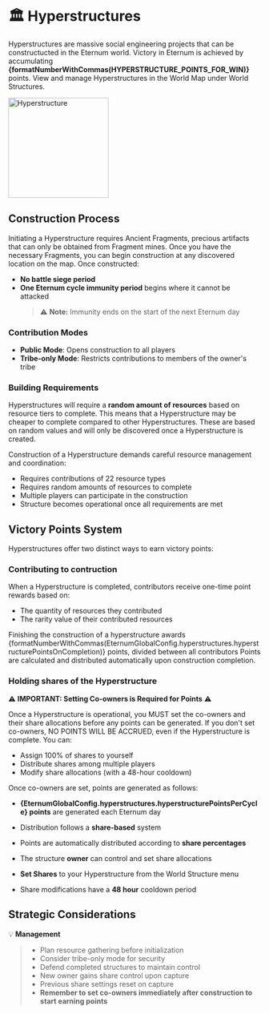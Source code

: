 
# 🏛️ Hyperstructures

Hyperstructures are massive social engineering projects that can be constructucted in the Eternum world. Victory in
Eternum is achieved by accumulating **{formatNumberWithCommas(HYPERSTRUCTURE_POINTS_FOR_WIN)}** points. View and manage
Hyperstructures in the World Map under World Structures.

<img
  src="/buildings/hyperstructure.png"
  alt="Hyperstructure"
  width="200"
  className="relative z-[100000] float-right mt-20"
/>

## Construction Process

Initiating a Hyperstructure requires Ancient Fragments, precious artifacts that can only be obtained from Fragment
mines. Once you have the necessary Fragments, you can begin construction at any discovered location on the map. Once
constructed:

- **No battle siege period**
- **One Eternum cycle immunity period** begins where it cannot be attacked
  > ⚠️ **Note:** Immunity ends on the start of the next Eternum day

### Contribution Modes

- **Public Mode**: Opens construction to all players
- **Tribe-only Mode**: Restricts contributions to members of the owner's tribe

### Building Requirements

Hyperstructures will require a **random amount of resources** based on resource tiers to complete. This means that a
Hyperstructure may be cheaper to complete compared to other Hyperstructures. These are based on random values and will
only be discovered once a Hyperstructure is created.

Construction of a Hyperstructure demands careful resource management and coordination:

- Requires contributions of 22 resource types
- Requires random amounts of resources to complete
- Multiple players can participate in the construction
- Structure becomes operational once all requirements are met

## Victory Points System

Hyperstructures offer two distinct ways to earn victory points:

### Contributing to contruction

When a Hyperstructure is completed, contributors receive one-time point rewards based on:

- The quantity of resources they contributed
- The rarity value of their contributed resources

Finishing the construction of a hyperstructure awards
{formatNumberWithCommas(EternumGlobalConfig.hyperstructures.hyperstructurePointsOnCompletion)} points, divided between
all contributors Points are calculated and distributed automatically upon construction completion.

### Holding shares of the Hyperstructure

⚠️ **IMPORTANT: Setting Co-owners is Required for Points** ⚠️

Once a Hyperstructure is operational, you MUST set the co-owners and their share allocations before any points can be
generated. If you don't set co-owners, NO POINTS WILL BE ACCRUED, even if the Hyperstructure is complete. You can:

- Assign 100% of shares to yourself
- Distribute shares among multiple players
- Modify share allocations (with a 48-hour cooldown)

Once co-owners are set, points are generated as follows:

- **{EternumGlobalConfig.hyperstructures.hyperstructurePointsPerCycle} points** are generated each Eternum day

- Distribution follows a **share-based** system
- Points are automatically distributed according to **share percentages**
- The structure **owner** can control and set share allocations
- **Set Shares** to your Hyperstructure from the World Structure menu
- Share modifications have a **48 hour** cooldown period

## Strategic Considerations

💡 **Management**

> - Plan resource gathering before initialization
> - Consider tribe-only mode for security
> - Defend completed structures to maintain control
> - New owner gains share control upon capture
> - Previous share settings reset on capture
> - **Remember to set co-owners immediately after construction to start earning points**
